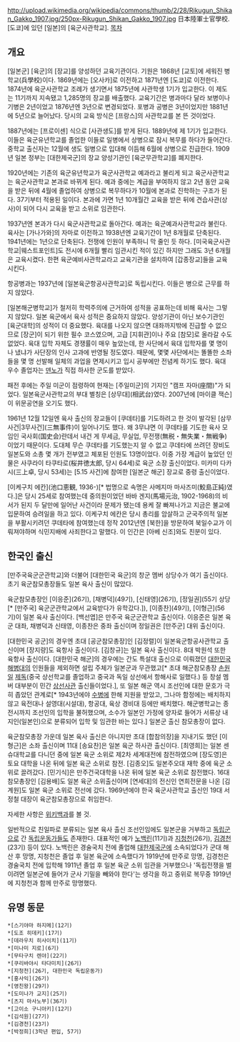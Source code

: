 http://upload.wikimedia.org/wikipedia/commons/thumb/2/28/Rikugun_Shikan_Gakko_1907.jpg/250px-Rikugun_Shikan_Gakko_1907.jpg
日本陸軍士官學校. [도쿄]에 있던 [일본]의 [육군사관학교].
[[목차]]
== 개요 ==
[일본군] [육군]의 [장교]를 양성하던 교육기관이다. 기원은 1868년 [교토]에 세워진 병학교(兵學校)이다. 1869년에는 [오사카]로 이전하고 1871년엔 [도쿄]로 이전한다. 1874년에 육군사관학교 조례가 생기면서 1875년에 사관학생 1기가 입교한다. 이 제도는 11기까지 지속됐고 1,285명의 장교를 배출했다. 교육기간은 병과마다 달라 보병이나 기병은 2년이었고 1876년엔 3년으로 변경되었다. 포병과 공병은 3년이었지만 1881년에 5년으로 늘어났다. 당시의 교육 방식은 [프랑스]의 사관학교를 본 뜬 것이었다.

1887년에는 [프로이센] 식으로 [사관생도]를 받게 된다. 1889년에 제 1기가 입교한다. 이들은 육군유년학교를 졸업한 이들로 일병에서 상병으로 잠시 복무를 하다가 들어간다. 중학교 출신자는 12월에 생도 일병으로 입대해 이듬해 6월에 상병으로 진급한다. 1909년 일본 정부는 [대한제국군]의 장교 양성기관인 [육군무관학교]를 폐지한다.

1920년에는 기존의 육군유년학교가 육군사관학교 예과라고 불리게 되고 육군사관학교는 육군사관학교 본과로 바뀌게 된다. 예과 중에는 계급을 부여하지 않고 2년 동안 교육을 받은 뒤에 4월에 졸업하여 상병으로 복무하다가 10월에 본과로 진학하는 구조가 된다. 37기부터 적용된 일이다. 본과에 가면 1년 10개월간 교육을 받은 뒤에 견습사관(상사)이 되어 다시 교육을 받고 소위로 임관한다.

1937년엔 본과가 다시 육군사관학교로 돌아간다. 예과는 육군예과사관학교라 불린다. 육사는 [가나가와]의 자마로 이전하고 1938년엔 교육기간이 1년 8개월로 단축된다. 1941년에는 1년으로 단축된다. 전쟁에 인원이 부족하니 막 줄인 듯 하다. [미국육군사관학교|웨스트포인트]도 전시에 6개월 빨리 임관시킨 적이 있긴 하지만 그래도 3년 6개월은 교육시켰다. 한편 육군예비사관학교라고 교육기관을 설치하여 [갑종장교]들을 교육시킨다.

항공병과는 1937년에 [일본육군항공사관학교]로 독립시킨다. 이들은 병으로 근무를 하지 않았다.

[일본해군병학교]가 철저히 학력주의에 근거하여 성적을 공표하는데 비해 육사는 그렇지 않았다. 일본 육군에서 육사 성적은 중요하지 않았다. 양성기관이 아닌 보수기관인 [육군대학]의 성적이 더 중요했다. 육대를 나오지 않으면 대좌까지밖에 진급할 수 없으므로 [장군]이 되기 위한 필수 코스였으며, 고급 [지휘관]이나 주요 [참모]로 올라갈 수도 없었다. 육대 입학 자체도 경쟁률이 매우 높았는데, 한 사단에서 육대 입학자를 몇 명이나 냈냐가 사단장의 인사 고과에 반영될 정도였다. 때문에, 몇몇 사단에서는 똘똘한 소좌들을 몇 명 선발해 일체의 과업을 면제시키고 입시 공부에만 전념케 하기도 했다. 육대 우수 졸업자는 [[덴노]]가 직접 하사한 군도를 받았다.

패전 후에는 주일 미군이 점령하여 현재는 [주일미군]의 기지인 "캠프 자마(座間)"가 되었다. 일본육군사관학교의 부대 별칭은 [상무대](相武台)였다. 2007년에 [마이클 잭슨]이 위문공연을 오기도 했다.

1961년 12월 12일엔 육사 출신의 장교들이 [쿠데타]를 기도하려고 한 것이 발각된 [삼무사건|3무사건](三無事件)이 일어나기도 했다. 왜 3무냐면 이 쿠데타를 기도한 육사 모임인 국사회(国史会)란데서 내건 게 무세금, 무실업, 무전쟁(無税・無失業・無戦争)이었기 때문이다. 도대체 무슨 쿠데타를 기도했는지 알 수 없고 쿠데타에 쓰려던 장비도 일본도와 소총 몇 개가 전부였고 체포된 인원도 13명이었다. 이중 가장 계급이 높았던 인물은 사쿠라이 타쿠타로(桜井徳太郎, 당시 64세)로 육군 소장 출신이었다. 미카미 다카시(三上卓, 당시 53세)는 [5.15 사건]에 참여한 [일본군 해군] 장교로 중령 출신이었다. 

[이케구치 에칸](池口恵観, 1936-)[* 법명으로 속명은 사메지마 마사즈미(鮫島正純)였다.]은 당시 25세로 참여했는데 중의원이었던 바바 겐지(馬場元治, 1902-1968)의 비서가 된지 두 달만에 일어난 사건이라 문제가 됐는데 용케 잘 빠져나가고 지금은 불교에 입문하여 승려일을 하고 있다. 이케구치 에칸은 당시 총리를 암살하고 군국주의적 일본을 부활시키려던 쿠데타에 참여했는데 정작 2012년엔 [북한]을 방문하여 북일수교가 이뤄져야하며 식민지배에 사죄한다고 말했다. 이 인간은 [아베 신조]와도 친분이 있다.
== 한국인 출신 ==
[만주국육군군관학교]와 더불어 [대한민국 육군]의 창군 멤버 상당수가 여기 출신이다. 초기 육군참모총장들도 일본 육사 출신이 많았다.

육군참모총장인 [이응준](26기), [채병덕](49기), [신태영](26기), [정일권](55기 상당[* [만주국] 육군군관학교에서 교육받다가 유학갔다.]), [이종찬](49기), [이형근](56기)이 일본 육사 출신이다. [백선엽]은 만주국 육군군관학교 출신이다. 이응준은 일본 육군 대좌, 채병덕과 신태영, 이종찬은 중좌 출신이며 정일권은 [만주군] 대위 출신이다.

[대한민국 공군]의 경우엔 초대 [공군참모총장]인 [김정렬]이 일본육군항공사관학교 출신이며 [장지량]도 육항사 출신이다. [김창규]는 일본 육사 출신이다. 8대 박원석 또한 육항사 출신이다. [대한민국 해군]의 경우에는 간도 특설대 출신으로 이뤄졌던 [[대한민국 해병대]]의 인원들을 제외하면 설립 주체가 일본군과 무관했고[* 초대 해군참모총장 [[손원일]] [[제독]](중국 상선학교를 졸업하고 중국과 독일 상선에서 항해사로 일했다.) 등 창설 멤버 대부분이 민간 [[상선사관]] 출신들이었다.], 또 일본 해군 역시 조선인에 대한 문호가 극히 좁았던 관계로[* 1943년에야 [[수병]]에 한해 지원을 받았고, 그나마 함정에는 배치하지 않고 육전대나 설영대(시설대), 항공대, 육상 경비대 등에만 배치했다. 해군병학교는 종전시까지 조선인의 입학을 불허했으며, 소수가 일본인 가정에 양자로 들어가 서류상 내지인(일본인)으로 분류되어 입학 및 임관한 바는 있다.] 일본군 출신 참모총장이 없다. 

육군참모총장 가운데 일본 육사 출신은 아니지만 초대 [합참의장]을 지내기도 했던 [이형근]은 소좌 출신이며 11대 [송요찬]은 일본 육군 하사관 출신이다. [최영희]는 일본 센슈대학교를 다니던 중에 일본 육군 소위로 제2차 세계대전에 참전하였으며 [장도영]은 토요 대학을 나온 뒤에 일본 육군 소위로 참전. [김종오]도 일본주오대 재학 중에 육군 소위로 끌려갔다. [민기식]은 만주건국대학을 나온 뒤에 일본 육군 소위로 참전했다. 16대 참모총장인 [김용배]도 일본 육군 소위출신이며 [연세대]의 전신인 연희전문을 나온 [김계원]도 일본 육군 소위로 전선에 갔다. 1969년에야 한국 육군사관학교 출신인 19대 서정철 대장이 육군참모총장으로 취임한다.

자세한 사항은 [http://ko.wikipedia.org/wiki/%EC%9D%BC%EB%B3%B8%EC%9C%A1%EA%B5%B0%EC%82%AC%EA%B4%80%ED%95%99%EA%B5%90#.ED.95.9C.EA.B5.AD.EC.9D.B8_.EC.A1.B8.EC.97.85.EC.83.9D_.EB.AA.85.EB.8B.A8 위키백과]를 볼 것.

일반적으로 친일파로 분류되는 일본 육사 출신 조선인임에도 일본군을 거부하고 [[독립군]]으로 간 [[독립운동가]]들도 존재한다. 대표적인 예가 [[노백린]](11기)과 [[지청천]](26기), [[김경천]](23기) 등이 있다. 노백린은 경술국치 전에 졸업해 [[대한제국군]]에 소속되었다가 군대 해산 후 망명, 지청천은 졸업 후 일본 육군에 소속했다가 1919년에 만주로 망명, 김경천은 경술국치 전에 입학해 1911년 졸업 후 일본 육군 소위 임관을 거부했으나 '독립전쟁을 벌이려면 일본군에 들어가 군사 기밀을 빼와야 한다'는 생각을 하고 중위로 복무중 1919년에 지청천과 함께 만주로 망명했다.
== 유명 동문 ==
 *[스기야마 하지메](12기)
 *[도조 히데키](17기)
 *[데라우치 히사이치](11기)
 *[미나미 지로](6기)
 *[무타구치 렌야](22기)
 *[쿠리바야시 타다미치](26기)
 *[지청천](26기, 대한민국 독립운동가)
 *[홍사익](26기)
 *[영친왕](29기)
 *[도미나가 교지](25기)
 *[츠지 마사노부](36기)
 *[고이소 구니아키](12기)
 *[김석원](27기)
 *[김경천](23기)
 *[박정희](3학년 편입, 57기)
